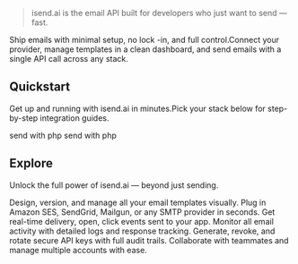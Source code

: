 > isend.ai is the email API built for developers who just want to send — fast.

Ship emails with minimal setup, no lock -in, and full control.Connect your provider, manage templates in a clean dashboard, and send emails with a single API call across any stack.

## Quickstart

Get up and running with isend.ai in minutes.Pick your stack below for step-by-step integration guides.

<CardGroup cols={2}>
  <Card title="PHP Quickstart" icon='
  <svg
  className="h-6 w-6 overflow-visible ml-1"
  fill="currentcolor"
  viewBox="0 0 16 16"
  xmlns="http://www.w3.org/2000/svg"
>
  <path
    clipRule="evenodd"
    d="M7.9999 13.6496C10.5698 13.6496 12.9461 13.1038 14.7162 12.1728C16.44 11.2661 17.8399 9.84028 17.8399 8.00001C17.8399 6.15974 16.44 4.73389 14.7162 3.82722C12.9461 2.89617 10.5698 2.35043 7.9999 2.35043C5.42997 2.35043 3.05373 2.89617 1.28358 3.82722C-0.440229 4.73389 -1.84009 6.15974 -1.84009 8.00001C-1.84009 9.84028 -0.440229 11.2661 1.28358 12.1728C3.05373 13.1038 5.42997 13.6496 7.9999 13.6496ZM16.8399 8.00001C16.8399 10.5679 12.8821 12.6496 7.9999 12.6496C3.11771 12.6496 -0.840088 10.5679 -0.840088 8.00001C-0.840088 5.43212 3.11771 3.35043 7.9999 3.35043C12.8821 3.35043 16.8399 5.43212 16.8399 8.00001ZM6.87738 4.72751C6.88194 4.70401 6.90252 4.68703 6.92646 4.68703H7.9244C7.93933 4.68703 7.95347 4.6937 7.96297 4.70522C7.97247 4.71674 7.97633 4.7319 7.97348 4.74655L7.7477 5.91034C7.84026 5.91005 7.9323 5.90915 8.02328 5.90826C8.33164 5.90523 8.62788 5.90233 8.89109 5.9236C9.24813 5.95245 9.55863 6.02638 9.76423 6.216C9.87161 6.31473 9.94117 6.42259 9.97569 6.5654C10.0097 6.70601 10.0089 6.87748 9.98244 7.10232C9.94727 7.40106 9.8651 7.80454 9.74965 8.37142L9.74964 8.37145L9.74963 8.3715C9.69183 8.65534 9.62568 8.98014 9.55291 9.35328C9.54833 9.37676 9.52775 9.39371 9.50383 9.39371H8.49295C8.47802 9.39371 8.46387 9.38704 8.45437 9.37552C8.44488 9.364 8.44102 9.34884 8.44386 9.33419C8.52282 8.92716 8.58966 8.5905 8.64516 8.31095L8.6452 8.31076C8.73782 7.8442 8.79885 7.53677 8.83193 7.32694C8.85847 7.15866 8.86601 7.05871 8.85915 6.99197C8.85276 6.92984 8.83413 6.8978 8.80269 6.8641L8.80265 6.86405C8.74366 6.80064 8.64179 6.76909 8.43806 6.75735C8.30039 6.74942 8.12483 6.75064 7.89766 6.75222H7.89756C7.80294 6.75288 7.69936 6.7536 7.58584 6.75374L7.07911 9.35328C7.07453 9.37676 7.05396 9.39371 7.03003 9.39371H6.03318C6.01825 9.39371 6.0041 9.38704 5.9946 9.37552C5.9851 9.36401 5.98125 9.34885 5.98409 9.33419L6.87738 4.72751ZM2.69684 5.95416C2.7014 5.93065 2.72198 5.91368 2.74593 5.91368H4.67706C5.26358 5.91368 5.70732 6.06602 5.98566 6.3872L5.94796 6.42002L5.98574 6.38729L5.98566 6.3872C6.25284 6.69412 6.33382 7.1487 6.26023 7.60473C6.18652 8.06151 5.95682 8.52755 5.59142 8.86359C5.00271 9.41486 4.36602 9.40924 3.44999 9.40117C3.34805 9.40027 3.24265 9.39934 3.13347 9.39914L2.90398 10.5831C2.89942 10.6066 2.87884 10.6236 2.85489 10.6236H1.85156C1.83663 10.6236 1.82249 10.6169 1.81299 10.6054C1.80349 10.5939 1.79963 10.5787 1.80248 10.5641L2.69684 5.95416ZM10.5358 5.95415C10.5403 5.93065 10.5609 5.91368 10.5848 5.91368H12.5171C13.1036 5.91368 13.5473 6.06602 13.8256 6.3872L13.788 6.42003L13.8257 6.38729L13.8256 6.3872C14.0928 6.69412 14.1738 7.1487 14.1002 7.60473C14.0265 8.06152 13.7968 8.52756 13.4314 8.86361C12.8466 9.41043 12.238 9.4066 11.2662 9.40048H11.2662H11.2662H11.2662H11.2661C11.1721 9.39988 11.0746 9.39927 10.9735 9.39913L10.744 10.5831C10.7394 10.6066 10.7188 10.6236 10.6949 10.6236H9.68939C9.67446 10.6236 9.66031 10.6169 9.65081 10.6054C9.64131 10.5939 9.63746 10.5787 9.64031 10.5641L10.5358 5.95415ZM3.65348 6.74077L3.29849 8.56995C3.36057 8.57023 3.42151 8.5709 3.48133 8.57155H3.48135H3.48137H3.48138H3.4814C3.6276 8.57314 3.76717 8.57465 3.90059 8.57041C4.10547 8.56389 4.28973 8.54381 4.4503 8.49113C4.60986 8.43878 4.7459 8.35429 4.85535 8.21803C4.96524 8.08121 5.05079 7.88912 5.10374 7.61781C5.17864 7.22899 5.12314 7.02269 4.9944 6.90717C4.92839 6.84793 4.83845 6.80787 4.72385 6.78174C4.60919 6.7556 4.47305 6.74411 4.31748 6.73973C4.1854 6.736 4.04245 6.73745 3.88872 6.739H3.88871H3.88869H3.88868H3.88866L3.88856 6.739C3.81282 6.73977 3.73445 6.74056 3.65348 6.74077ZM11.4902 6.74077L11.1352 8.56998C11.2034 8.57036 11.2702 8.57129 11.3358 8.57221C11.471 8.57409 11.601 8.57591 11.7268 8.57265C11.9303 8.56738 12.1151 8.54876 12.2771 8.49702C12.438 8.4456 12.5762 8.36154 12.6876 8.22455C12.7995 8.08703 12.8869 7.89302 12.9405 7.61781C13.0154 7.22882 12.9608 7.02253 12.8329 6.90707C12.7674 6.8479 12.6779 6.80786 12.5636 6.78174C12.4493 6.7556 12.3132 6.74411 12.1575 6.73973C12.0252 6.736 11.8816 6.73745 11.727 6.739L11.7268 6.739H11.7268H11.7268H11.7268C11.6506 6.73977 11.5717 6.74056 11.4902 6.74077Z"
    fillRule="evenodd"
  ></path>
</svg>' href="/quickstart/php/introduction">
    send with php
  </Card>
  <Card title="Laravel Quickstart" icon='
<svg
  className="h-6 w-6"
  fill="none"
  height="40"
  viewBox="0 0 16 16"
  width="40"
  xmlns="http://www.w3.org/2000/svg"
>
  <path
    d="M6.69141 2.76562L4.07422 4.27344M6.69141 2.76562L4.07422 1.25781L1.46094 2.76562M6.69141 2.76562V8.74242M4.07422 4.27344L1.46094 2.76562M4.07422 4.27344V10.2397M1.46094 2.76562V11.7266L6.69141 14.7422M6.69141 14.7422V11.7266M6.69141 14.7422L11.9201 11.7266V8.74242M6.69141 11.7266L4.07422 10.2397M6.69141 11.7266L11.9201 8.74242M4.07422 10.2397L6.69141 8.74242M9.31189 4.27344L11.9201 2.76562L14.5365 4.27344M9.31189 4.27344L11.9201 5.77934M9.31189 4.27344V7.24025M11.9201 5.77934L14.5365 4.27344M11.9201 5.77934V8.74242M14.5365 4.27344V7.24025L11.9201 8.74242M11.9201 8.74242L9.31189 7.24025M9.31189 7.24025L6.69141 8.74242"
    stroke="currentcolor"
    strokeLinecap="round"
    strokeLinejoin="round"
    strokeWidth="0.9"
  ></path>
</svg>
' href="/quickstart/php/laravel">
    send with php
  </Card>
</CardGroup>

## Explore

Unlock the full power of isend.ai — beyond just sending.

<CardGroup cols={3}>
  <Card title="Templates" href="/dashboard/templates">
    Design, version, and manage all your email templates visually.
  </Card>
  <Card title="Connectors" href="/dashboard/settings/connectors">
    Plug in Amazon SES, SendGrid, Mailgun, or any SMTP provider in seconds.
  </Card>
  <Card title="Webhooks" href="/dashboard/webhooks">
    Get real-time delivery, open, click events sent to your app.
  </Card>
  <Card title="Email Logs" href="/dashboard/emails/logs">
    Monitor all email activity with detailed logs and response tracking.
  </Card>
  <Card title="API Keys" href="/dashboard/settings/api-keys">
    Generate, revoke, and rotate secure API keys with full audit trails.
  </Card>
  <Card title="Teams & Accounts" href="/dashboard/settings/team">
    Collaborate with teammates and manage multiple accounts with ease.
  </Card>
</CardGroup>